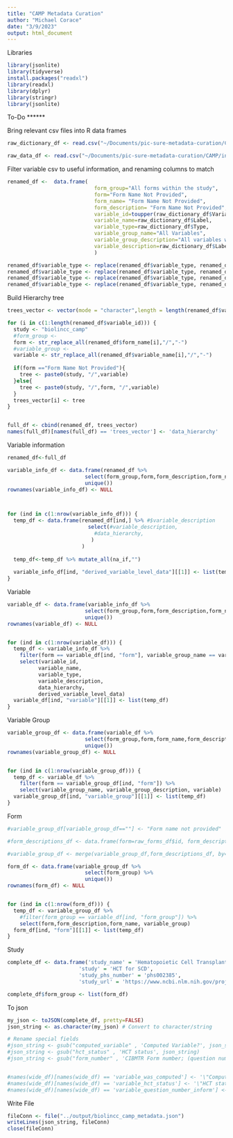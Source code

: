 ```yaml
---
title: "CAMP Metadata Curation"
author: "Michael Corace"
date: "3/9/2023"
output: html_document
---
```


Libraries
```r
library(jsonlite)
library(tidyverse)
install.packages("readxl")
library(readxl)
library(dplyr)
library(stringr)
library(jsonlite)
```

To-Do
******

Bring relevant csv files into R data frames
```r

raw_dictionary_df <- read.csv("~/Documents/pic-sure-metadata-curation/CAMP/inputs/Codebook.csv")

raw_data_df <- read.csv("~/Documents/pic-sure-metadata-curation/CAMP/inputs/camp_teach.csv")

```


Filter variable csv to useful information, and renaming columns to match
```r


renamed_df <-  data.frame(
                            form_group="All forms within the study",
                            form="Form Name Not Provided",
                            form_name= "Form Name Not Provided",
                            form_description= "Form Name Not Provided",
                            variable_id=toupper(raw_dictionary_df$Variable),
                            variable_name=raw_dictionary_df$Label,
                            variable_type=raw_dictionary_df$Type,
                            variable_group_name="All Variables",
                            variable_group_description="All variables within the group",
                            variable_description=raw_dictionary_df$Label
                            )

renamed_df$variable_type <- replace(renamed_df$variable_type, renamed_df$variable_type=="Num 8", "continuous")
renamed_df$variable_type <- replace(renamed_df$variable_type, renamed_df$variable_type=="Char 4", "categorical")
renamed_df$variable_type <- replace(renamed_df$variable_type, renamed_df$variable_type=="Char 1", "categorical")
renamed_df$variable_type <- replace(renamed_df$variable_type, renamed_df$variable_type=="Char 3", "categorical")

```


Build Hierarchy tree
```r
trees_vector <- vector(mode = "character",length = length(renamed_df$variable_id))

for (i in c(1:length(renamed_df$variable_id))) {
  study <- "biolincc_camp"
  #form_group <- 
  form <- str_replace_all(renamed_df$form_name[i],"/","-")
  #variable_group <- 
  variable <- str_replace_all(renamed_df$variable_name[i],"/","-")
  
  if(form =="Form Name Not Provided"){
    tree <- paste0(study, "/",variable)
  }else{
    tree <- paste0(study, "/",form, "/",variable)
  }
  trees_vector[i] <- tree
}  


full_df <- cbind(renamed_df, trees_vector)
names(full_df)[names(full_df) == 'trees_vector'] <- 'data_hierarchy'

```



Variable information
```r
renamed_df<-full_df

variable_info_df <- data.frame(renamed_df %>%
                         select(form_group,form,form_description,form_name,variable_group_name, variable_group_description, variable_id,variable_name,variable_type, data_hierarchy,variable_description ) %>%
                         unique())
rownames(variable_info_df) <- NULL



for (ind in c(1:nrow(variable_info_df))) {
  temp_df <- data.frame(renamed_df[ind,] %>% #$variable_description
                          select(#variable_description,
                            #data_hierarchy,
                           )
                        )
  
  temp_df<-temp_df %>% mutate_all(na_if,"")
  
  variable_info_df[ind, "derived_variable_level_data"][[1]] <- list(temp_df)
}
```


Variable
```r
variable_df <- data.frame(variable_info_df %>%
                         select(form_group,form,form_description,form_name,variable_group_name, variable_group_description) %>%
                         unique())
rownames(variable_df) <- NULL


for (ind in c(1:nrow(variable_df))) {
  temp_df <- variable_info_df %>%
    filter(form == variable_df[ind, "form"], variable_group_name == variable_df[ind, "variable_group_name"]) %>%
    select(variable_id, 
          variable_name, 
          variable_type,
          variable_description,
          data_hierarchy, 
          derived_variable_level_data)
  variable_df[ind, "variable"][[1]] <- list(temp_df)
}
```


Variable Group
```r
variable_group_df <- data.frame(variable_df %>%
                         select(form_group,form,form_name,form_description) %>%
                         unique())
rownames(variable_group_df) <- NULL


for (ind in c(1:nrow(variable_group_df))) {
  temp_df <- variable_df %>%
    filter(form == variable_group_df[ind, "form"]) %>%
    select(variable_group_name, variable_group_description, variable)
  variable_group_df[ind, "variable_group"][[1]] <- list(temp_df)
}
```


Form
```r

#variable_group_df[variable_group_df==""] <- "Form name not provided"

#form_descriptions_df <- data.frame(form=raw_forms_df$id, form_description=raw_forms_df$display_name)

#variable_group_df <- merge(variable_group_df,form_descriptions_df, by="form", all = TRUE)

form_df <- data.frame(variable_group_df %>%
                         select(form_group) %>%
                         unique())
rownames(form_df) <- NULL


for (ind in c(1:nrow(form_df))) {
  temp_df <- variable_group_df %>%
    #filter(form_group == variable_df[ind, "form_group"]) %>%
    select(form,form_description,form_name, variable_group)
  form_df[ind, "form"][[1]] <- list(temp_df)
}
```

Study
```r
complete_df <- data.frame('study_name' = 'Hematopoietic Cell Transplant for Sickle Cell Disease',
                       'study' = 'HCT for SCD',
                       'study_phs_number' = 'phs002385',
                       'study_url' = 'https://www.ncbi.nlm.nih.gov/projects/gap/cgi-bin/study.cgi?study_id=phs002385.v1.p1')

complete_df$form_group <- list(form_df)
```

To json
```r
my_json <- toJSON(complete_df, pretty=FALSE)
json_string <- as.character(my_json) # Convert to character/string

# Rename special fields
#json_string <- gsub("computed_variable" , 'Computed Variable?', json_string)
#json_string <- gsub("hct_status" , 'HCT status', json_string)
#json_string <- gsub("form_number" , 'CIBMTR Form number; (question numbers)', json_string)


#names(wide_df)[names(wide_df) == 'variable_was_computed'] <- '\"Computed Variable?\"'
#names(wide_df)[names(wide_df) == 'variable_hct_status'] <- '\"HCT status\"'
#names(wide_df)[names(wide_df) == 'variable_question_number_inform'] <- '\"CIBMTR Form number; (question numbers)\"'
```


Write File
```r
fileConn <- file("../output/biolincc_camp_metadata.json")
writeLines(json_string, fileConn)
close(fileConn)
```

